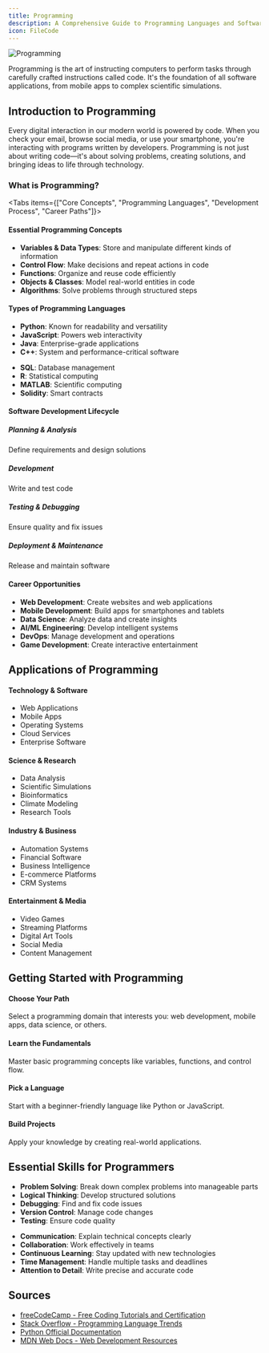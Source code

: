 ```yaml
---
title: Programming
description: A Comprehensive Guide to Programming Languages and Software Development
icon: FileCode
---
```



![Programming](./programming.webp)

<Callout title="The Art and Science of Programming" type="info">
  Programming is the art of instructing computers to perform tasks through carefully crafted instructions called code. It's the foundation of all software applications, from mobile apps to complex scientific simulations.
</Callout>

## Introduction to Programming

<div className="p-4 border rounded-lg bg-gray-50 dark:bg-gray-900 my-4">
  <p>Every digital interaction in our modern world is powered by code. When you check your email, browse social media, or use your smartphone, you're interacting with programs written by developers. Programming is not just about writing code—it's about solving problems, creating solutions, and bringing ideas to life through technology.</p>
</div>

### What is Programming?

<Tabs items={["Core Concepts", "Programming Languages", "Development Process", "Career Paths"]}>
  <Tab>
    <div className="p-4 border rounded-lg bg-white dark:bg-gray-800 my-4">
      <h4 className="font-bold mb-2 text-blue-600 dark:text-blue-400">Essential Programming Concepts</h4>
      <ul className="list-disc pl-5">
        <li><strong>Variables & Data Types</strong>: Store and manipulate different kinds of information</li>
        <li><strong>Control Flow</strong>: Make decisions and repeat actions in code</li>
        <li><strong>Functions</strong>: Organize and reuse code efficiently</li>
        <li><strong>Objects & Classes</strong>: Model real-world entities in code</li>
        <li><strong>Algorithms</strong>: Solve problems through structured steps</li>
      </ul>
    </div>
  </Tab>
  
  <Tab>
    <div className="p-4 border rounded-lg bg-white dark:bg-gray-800 my-4">
      <h4 className="font-bold mb-2 text-green-600 dark:text-green-400">Types of Programming Languages</h4>
      <Accordions>
        <Accordion title="General Purpose Languages">
          <ul className="list-disc pl-5">
            <li><strong>Python</strong>: Known for readability and versatility</li>
            <li><strong>JavaScript</strong>: Powers web interactivity</li>
            <li><strong>Java</strong>: Enterprise-grade applications</li>
            <li><strong>C++</strong>: System and performance-critical software</li>
          </ul>
        </Accordion>
        <Accordion title="Domain-Specific Languages">
          <ul className="list-disc pl-5">
            <li><strong>SQL</strong>: Database management</li>
            <li><strong>R</strong>: Statistical computing</li>
            <li><strong>MATLAB</strong>: Scientific computing</li>
            <li><strong>Solidity</strong>: Smart contracts</li>
          </ul>
        </Accordion>
      </Accordions>
    </div>
  </Tab>
  
  <Tab>
    <div className="p-4 border rounded-lg bg-white dark:bg-gray-800 my-4">
      <h4 className="font-bold mb-2 text-purple-600 dark:text-purple-400">Software Development Lifecycle</h4>
      <Steps>
        <Step>
          <h5>Planning & Analysis</h5>
          <p>Define requirements and design solutions</p>
        </Step>
        <Step>
          <h5>Development</h5>
          <p>Write and test code</p>
        </Step>
        <Step>
          <h5>Testing & Debugging</h5>
          <p>Ensure quality and fix issues</p>
        </Step>
        <Step>
          <h5>Deployment & Maintenance</h5>
          <p>Release and maintain software</p>
        </Step>
      </Steps>
    </div>
  </Tab>
  
  <Tab>
    <div className="p-4 border rounded-lg bg-white dark:bg-gray-800 my-4">
      <h4 className="font-bold mb-2 text-red-600 dark:text-red-400">Career Opportunities</h4>
      <ul className="list-disc pl-5">
        <li><strong>Web Development</strong>: Create websites and web applications</li>
        <li><strong>Mobile Development</strong>: Build apps for smartphones and tablets</li>
        <li><strong>Data Science</strong>: Analyze data and create insights</li>
        <li><strong>AI/ML Engineering</strong>: Develop intelligent systems</li>
        <li><strong>DevOps</strong>: Manage development and operations</li>
        <li><strong>Game Development</strong>: Create interactive entertainment</li>
      </ul>
    </div>
  </Tab>
</Tabs>

## Applications of Programming

<div className="grid grid-cols-1 md:grid-cols-2 gap-4 my-4">
  <div className="p-4 border rounded-lg bg-white dark:bg-gray-800">
    <h4 className="font-bold mb-2">Technology & Software</h4>
    <ul className="list-disc pl-5">
      <li>Web Applications</li>
      <li>Mobile Apps</li>
      <li>Operating Systems</li>
      <li>Cloud Services</li>
      <li>Enterprise Software</li>
    </ul>
  </div>
  
  <div className="p-4 border rounded-lg bg-white dark:bg-gray-800">
    <h4 className="font-bold mb-2">Science & Research</h4>
    <ul className="list-disc pl-5">
      <li>Data Analysis</li>
      <li>Scientific Simulations</li>
      <li>Bioinformatics</li>
      <li>Climate Modeling</li>
      <li>Research Tools</li>
    </ul>
  </div>
  
  <div className="p-4 border rounded-lg bg-white dark:bg-gray-800">
    <h4 className="font-bold mb-2">Industry & Business</h4>
    <ul className="list-disc pl-5">
      <li>Automation Systems</li>
      <li>Financial Software</li>
      <li>Business Intelligence</li>
      <li>E-commerce Platforms</li>
      <li>CRM Systems</li>
    </ul>
  </div>
  
  <div className="p-4 border rounded-lg bg-white dark:bg-gray-800">
    <h4 className="font-bold mb-2">Entertainment & Media</h4>
    <ul className="list-disc pl-5">
      <li>Video Games</li>
      <li>Streaming Platforms</li>
      <li>Digital Art Tools</li>
      <li>Social Media</li>
      <li>Content Management</li>
    </ul>
  </div>
</div>

## Getting Started with Programming

<Steps>
  <Step>
    <h4>Choose Your Path</h4>
    <p>Select a programming domain that interests you: web development, mobile apps, data science, or others.</p>
  </Step>
  <Step>
    <h4>Learn the Fundamentals</h4>
    <p>Master basic programming concepts like variables, functions, and control flow.</p>
  </Step>
  <Step>
    <h4>Pick a Language</h4>
    <p>Start with a beginner-friendly language like Python or JavaScript.</p>
  </Step>
  <Step>
    <h4>Build Projects</h4>
    <p>Apply your knowledge by creating real-world applications.</p>
  </Step>
</Steps>

## Essential Skills for Programmers

<Accordions>
  <Accordion title="Technical Skills">
    <ul className="list-disc pl-5">
      <li><strong>Problem Solving</strong>: Break down complex problems into manageable parts</li>
      <li><strong>Logical Thinking</strong>: Develop structured solutions</li>
      <li><strong>Debugging</strong>: Find and fix code issues</li>
      <li><strong>Version Control</strong>: Manage code changes</li>
      <li><strong>Testing</strong>: Ensure code quality</li>
    </ul>
  </Accordion>
  
  <Accordion title="Soft Skills">
    <ul className="list-disc pl-5">
      <li><strong>Communication</strong>: Explain technical concepts clearly</li>
      <li><strong>Collaboration</strong>: Work effectively in teams</li>
      <li><strong>Continuous Learning</strong>: Stay updated with new technologies</li>
      <li><strong>Time Management</strong>: Handle multiple tasks and deadlines</li>
      <li><strong>Attention to Detail</strong>: Write precise and accurate code</li>
    </ul>
  </Accordion>
</Accordions>

## Sources

<div className="p-4 border rounded-lg bg-gray-50 dark:bg-gray-900 my-4">
  <ul className="list-disc pl-5">
    <li><a href="https://www.freecodecamp.org/news/what-is-programming-tutorial-for-beginners/" target="_blank">freeCodeCamp - Free Coding Tutorials and Certification</a></li>
    <li><a href="https://survey.stackoverflow.co/2024/technology" target="_blank">Stack Overflow - Programming Language Trends</a></li>
    <li><a href="https://www.python.org/" target="_blank">Python Official Documentation</a></li>
    <li><a href="https://developer.mozilla.org/" target="_blank">MDN Web Docs - Web Development Resources</a></li>
  </ul>
</div>
